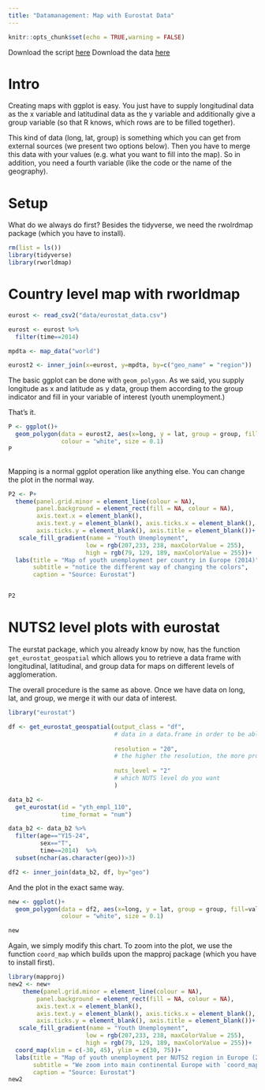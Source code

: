 ---
title: "Datamanagement: Map with Eurostat Data"
---

```{r setup, include=FALSE}
knitr::opts_chunk$set(echo = TRUE,warning = FALSE)
```

Download the script [here](https://raw.githubusercontent.com/BeSeLuFri/RforISG/master/Files/Course%20Scripts/dataviz_map.R)
Download the data [here](xxxxxxxxxxxxxxxxxxxxxx. )

# Intro

Creating maps with ggplot is easy. You just have to supply longitudinal data as the x variable and latitudinal data as the y variable and additionally give a group variable (so that R knows, which rows are to be filled together). 

This kind of data (long, lat, group) is something which you can get from external sources (we present two options below). Then you have to merge this data with your values (e.g. what you want to fill into the map). So in addition, you need a fourth variable (like the code or the name of the geography). 


# Setup
What do we always do first? Besides the tidyverse, we need the rwolrdmap package (which you have to install).

```{r, echo=FALSE, message=FALSE}
rm(list = ls())
library(tidyverse)
library(rworldmap)

```

# Country level map with rworldmap

```{r, message=FALSE}
eurost <- read_csv2("data/eurostat_data.csv")

eurost <- eurost %>%
  filter(time==2014)

mpdta <- map_data("world")

eurost2 <- inner_join(x=eurost, y=mpdta, by=c("geo_name" = "region"))

```


The basic ggplot can be done with `geom_polygon`. As we said, you supply longitude as x and latitude as y data, group them according to the group indicator and fill in your variable of interest (youth unemployment.)

That's it.
```{r}
P <- ggplot()+ 
  geom_polygon(data = eurost2, aes(x=long, y = lat, group = group, fill=unemp_youth_t),
               colour = "white", size = 0.1)
P
 
```

Mapping is a normal ggplot operation like anything else. You can change the plot in the normal way.

```{r}
P2 <- P+
  theme(panel.grid.minor = element_line(colour = NA), 
        panel.background = element_rect(fill = NA, colour = NA),
        axis.text.x = element_blank(),
        axis.text.y = element_blank(), axis.ticks.x = element_blank(),
        axis.ticks.y = element_blank(), axis.title = element_blank())+
   scale_fill_gradient(name = "Youth Unemployment", 
                      low = rgb(207,233, 238, maxColorValue = 255),
                      high = rgb(79, 129, 189, maxColorValue = 255))+
  labs(title = "Map of youth unemployment per country in Europe (2014)",
       subtitle = "notice the different way of changing the colors",
       caption = "Source: Eurostat")


P2
```


# NUTS2 level plots with eurostat

The eurstat package, which you already know by now, has the function `get_eurostat_geospatial` which allows you to retrieve a data frame with longitudinal, latitudinal, and group data for maps on different levels of agglomeration. 

The overall procedure is the same as above. Once we have data on long, lat, and group, we merge it with our data of interest. 

```{r, message=FALSE}
library("eurostat")

df <- get_eurostat_geospatial(output_class = "df", 
                              # data in a data.frame in order to be able to work with ggplot in a tidy way
                              
                              resolution = "20",   
                              # the higher the resolution, the more processing power needed
                              
                              nuts_level = "2"
                              # which NUTS level do you want
                              )   

data_b2 <-
  get_eurostat(id = "yth_empl_110",
               time_format = "num")

data_b2 <- data_b2 %>%
  filter(age=="Y15-24",
         sex=="T",
         time==2014)  %>%
  subset(nchar(as.character(geo))>3)

df2 <- inner_join(data_b2, df, by="geo")
```


And the plot in the exact same way. 
```{r}
new <- ggplot()+ 
  geom_polygon(data = df2, aes(x=long, y = lat, group = group, fill=values),
               colour = "white", size = 0.1)

new

```

Again, we simply modify this chart. To zoom into the plot, we use the function `coord_map` which builds upon the mapproj package (which you have to install first).

```{r}
library(mapproj)
new2 <- new+
    theme(panel.grid.minor = element_line(colour = NA), 
        panel.background = element_rect(fill = NA, colour = NA),
        axis.text.x = element_blank(),
        axis.text.y = element_blank(), axis.ticks.x = element_blank(),
        axis.ticks.y = element_blank(), axis.title = element_blank())+
   scale_fill_gradient(name = "Youth Unemployment", 
                      low = rgb(207,233, 238, maxColorValue = 255),
                      high = rgb(79, 129, 189, maxColorValue = 255))+
  coord_map(xlim = c(-30, 45), ylim = c(30, 75))+
  labs(title = "Map of youth unemployment per NUTS2 region in Europe (2014)",
       subtitle = "We zoom into main continental Europe with `coord_map()` for better readability",
       caption = "Source: Eurostat")
new2
```

